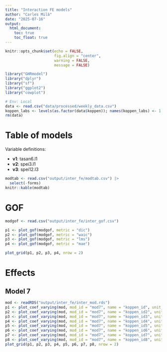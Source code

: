 ```yaml
---
title: "Interaction FE models"
author: "Carles Milà"
date: "2025-07-16"
output:
  html_document:
    toc: true
    toc_float: true
---
```


```r
knitr::opts_chunk$set(echo = FALSE,
                      fig.align = "center",
                      warning = FALSE,
                      message = FALSE)

library("GHRmodel")
library("dplyr")
library("sf")
library("ggplot2")
library("cowplot")

# Env: Local
data <- read.csv("data/processed/weekly_data.csv") 
koppen_labs <- levels(as.factor(data$koppen)); names(koppen_labs) <- 1:length(koppen_labs)
rm(data)
```

# Table of models

Variable definitions:

* **v1**: tasan6.l1
* **v2**: spei3.l1
* **v3**: spei12.l3

```r
modtab <- read.csv("output/inter_fe/modtab.csv") |> 
  select(-forms)
knitr::kable(modtab)
```

# GOF

```r
modgof <- read.csv("output/inter_fe/inter_gof.csv") 

p1 <- plot_gof(modgof, metric = "dic")
p2 <- plot_gof(modgof, metric = "waic")
p3 <- plot_gof(modgof, metric = "lms")
p4 <- plot_gof(modgof, metric = "mae")

plot_grid(p1, p2, p3, p4, nrow = 2)
```

# Effects

## Model 7

```r
mod <- readRDS("output/inter_fe/inter_mod.rds")
p1 <- plot_coef_varying(mod, mod_id = "mod7", name = "koppen_id", unit_label = koppen_labs) 
p2 <- plot_coef_varying(mod, mod_id = "mod7", name = "koppen_id2", unit_label = koppen_labs) 
p3 <- plot_coef_varying(mod, mod_id = "mod7", name = "koppen_id3", unit_label = koppen_labs) 
p4 <- plot_coef_varying(mod, mod_id = "mod7", name = "koppen_id4", unit_label = koppen_labs) 
p5 <- plot_coef_varying(mod, mod_id = "mod7", name = "koppen_id5", unit_label = koppen_labs) 
p6 <- plot_coef_varying(mod, mod_id = "mod7", name = "koppen_id6", unit_label = koppen_labs) 
p7 <- plot_coef_varying(mod, mod_id = "mod7", name = "koppen_id7", unit_label = koppen_labs) 
p8 <- plot_coef_varying(mod, mod_id = "mod7", name = "koppen_id8", unit_label = koppen_labs) 
plot_grid(p1, p2, p3, p4, p5, p6, p7, p8, nrow = 2)
```

